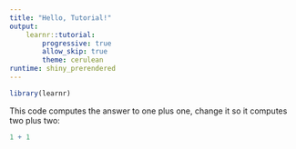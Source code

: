 ```yaml
---
title: "Hello, Tutorial!"
output: 
    learnr::tutorial:
        progressive: true
        allow_skip: true
        theme: cerulean
runtime: shiny_prerendered
---
```


```r
library(learnr)
```

This code computes the answer to one plus one, change it
so it computes two plus two:

```r
1 + 1
```
